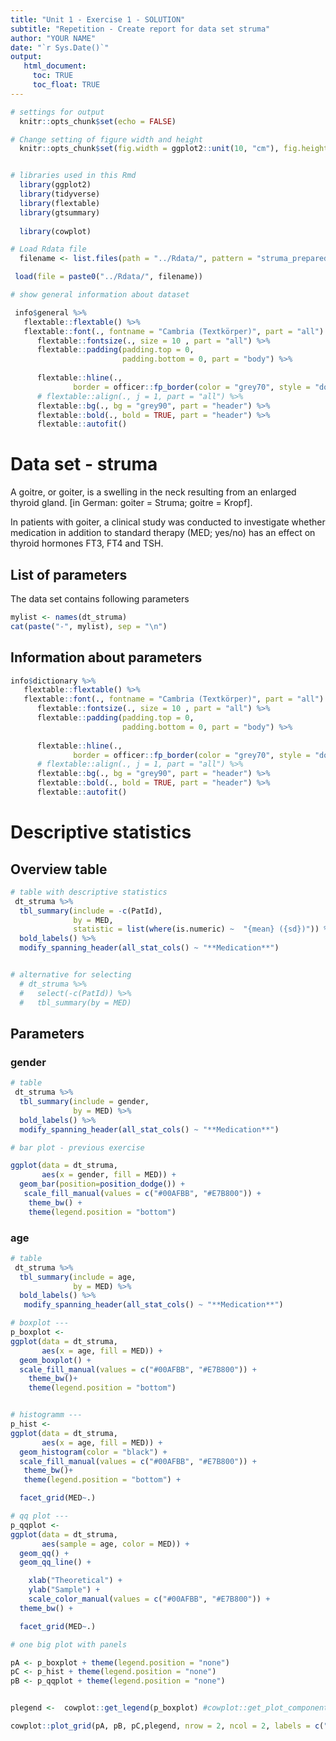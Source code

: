 ```yaml
---
title: "Unit 1 - Exercise 1 - SOLUTION"
subtitle: "Repetition - Create report for data set struma"
author: "YOUR NAME"
date: "`r Sys.Date()`"
output: 
   html_document:
     toc: TRUE
     toc_float: TRUE
---
```


```r
# settings for output
  knitr::opts_chunk$set(echo = FALSE)

# Change setting of figure width and height
  knitr::opts_chunk$set(fig.width = ggplot2::unit(10, "cm"), fig.height = ggplot2::unit(8, "cm"))


# libraries used in this Rmd
  library(ggplot2)
  library(tidyverse)
  library(flextable)
  library(gtsummary)
  
  library(cowplot)
```

```r
# Load Rdata file
  filename <- list.files(path = "../Rdata/", pattern = "struma_prepared")

 load(file = paste0("../Rdata/", filename))

# show general information about dataset

 info$general %>% 
   flextable::flextable() %>% 
   flextable::font(., fontname = "Cambria (Textkörper)", part = "all") %>%
      flextable::fontsize(., size = 10 , part = "all") %>%
      flextable::padding(padding.top = 0,
                         padding.bottom = 0, part = "body") %>% 
  
      flextable::hline(.,
              border = officer::fp_border(color = "grey70", style = "dotted")) %>%
      # flextable::align(., j = 1, part = "all") %>%
      flextable::bg(., bg = "grey90", part = "header") %>% 
      flextable::bold(., bold = TRUE, part = "header") %>% 
      flextable::autofit()  

```

# Data set - struma

A goitre, or goiter, is a swelling in the neck resulting from an enlarged thyroid gland. 
[in German: goiter = Struma; goitre = Kropf].


In patients with goiter, a clinical study was conducted to investigate whether medication in addition to standard therapy (MED; yes/no) has an effect on thyroid hormones FT3, FT4 and TSH. 

## List of parameters
The data set contains following parameters

```r
mylist <- names(dt_struma)
cat(paste("-", mylist), sep = "\n")
```

## Information about parameters
```r
info$dictionary %>% 
   flextable::flextable() %>% 
   flextable::font(., fontname = "Cambria (Textkörper)", part = "all") %>%
      flextable::fontsize(., size = 10 , part = "all") %>%
      flextable::padding(padding.top = 0,
                         padding.bottom = 0, part = "body") %>% 
  
      flextable::hline(.,
              border = officer::fp_border(color = "grey70", style = "dotted")) %>%
      # flextable::align(., j = 1, part = "all") %>%
      flextable::bg(., bg = "grey90", part = "header") %>% 
      flextable::bold(., bold = TRUE, part = "header") %>% 
      flextable::autofit()  
```

# Descriptive statistics 
## Overview table
```r
# table with descriptive statistics
 dt_struma %>%
  tbl_summary(include = -c(PatId),
              by = MED,
              statistic = list(where(is.numeric) ~  "{mean} ({sd})")) %>% 
  bold_labels() %>% 
  modify_spanning_header(all_stat_cols() ~ "**Medication**") 


# alternative for selecting
  # dt_struma %>%
  #   select(-c(PatId)) %>% 
  #   tbl_summary(by = MED)
```

## Parameters
### gender

```r
# table 
 dt_struma %>%
  tbl_summary(include = gender,
              by = MED) %>% 
  bold_labels() %>% 
  modify_spanning_header(all_stat_cols() ~ "**Medication**") 

```


```r
# bar plot - previous exercise

ggplot(data = dt_struma,
       aes(x = gender, fill = MED)) +
  geom_bar(position=position_dodge()) +
   scale_fill_manual(values = c("#00AFBB", "#E7B800")) +
    theme_bw() +
    theme(legend.position = "bottom")

```



### age
```r
# table 
 dt_struma %>%
  tbl_summary(include = age,
              by = MED) %>% 
  bold_labels() %>% 
   modify_spanning_header(all_stat_cols() ~ "**Medication**")  

```

```r

# boxplot ---
p_boxplot <- 
ggplot(data = dt_struma,
       aes(x = age, fill = MED)) +
  geom_boxplot() +
  scale_fill_manual(values = c("#00AFBB", "#E7B800")) +
    theme_bw()+
    theme(legend.position = "bottom")


# histogramm ---
p_hist <- 
ggplot(data = dt_struma,
       aes(x = age, fill = MED)) +
  geom_histogram(color = "black") +
  scale_fill_manual(values = c("#00AFBB", "#E7B800")) +
   theme_bw()+
   theme(legend.position = "bottom") +

  facet_grid(MED~.)

# qq plot ---
p_qqplot <-
ggplot(data = dt_struma,
       aes(sample = age, color = MED)) +
  geom_qq() +
  geom_qq_line() +

    xlab("Theoretical") +
    ylab("Sample") +
    scale_color_manual(values = c("#00AFBB", "#E7B800")) +
  theme_bw() +

  facet_grid(MED~.)

# one big plot with panels

pA <- p_boxplot + theme(legend.position = "none")
pC <- p_hist + theme(legend.position = "none")
pB <- p_qqplot + theme(legend.position = "none")


plegend <-  cowplot::get_legend(p_boxplot) #cowplot::get_plot_component(plot, 'guide-box-top', return_all = TRUE) 

cowplot::plot_grid(pA, pB, pC,plegend, nrow = 2, ncol = 2, labels = c("A", "B", "C", NA))

```

